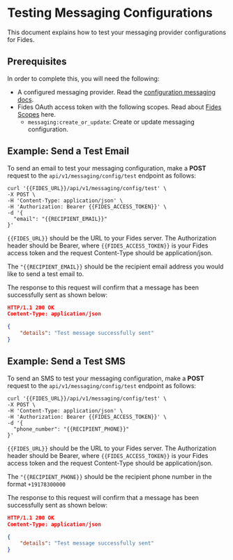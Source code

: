 
# Testing Messaging Configurations

This document explains how to test your messaging provider configurations for Fides.

## Prerequisites

In order to complete this, you will need the following:
* A configured messaging provider. Read the [configuration messaging docs](overview).
* Fides OAuth access token with the following scopes. Read about [Fides Scopes](#LINK) here.
    * `messaging:create_or_update`: Create or update messaging configuration.


## Example: Send a Test Email

To send an email to test your messaging configuration, make a **POST** request to the `api/v1/messaging/config/test` endpoint as follows:

```console filename="PUT /api/v1/messaging/config/test"
curl '{{FIDES_URL}}/api/v1/messaging/config/test' \
-X POST \
-H 'Content-Type: application/json' \
-H 'Authorization: Bearer {{FIDES_ACCESS_TOKEN}}' \
-d '{
  "email": "{{RECIPIENT_EMAIL}}"
}'
```
`{{FIDES_URL}}` should be the URL to your Fides server. The Authorization header should be Bearer, where `{{FIDES_ACCESS_TOKEN}}` is your Fides access token and the request Content-Type should be application/json. 

The `"{{RECIPIENT_EMAIL}}` should be the recipient email address you would like to send a test email to.

The response to this request will confirm that a message has been successfully sent as shown below:

```json filename="Test Messaging Config Response"
HTTP/1.1 200 OK
Content-Type: application/json

{
    "details": "Test message successfully sent"
}
```
## Example: Send a Test SMS

To send an SMS to test your messaging configuration, make a **POST** request to the `api/v1/messaging/config/test` endpoint as follows:

```console filename="PUT /api/v1/messaging/config/test"
curl '{{FIDES_URL}}/api/v1/messaging/config/test' \
-X POST \
-H 'Content-Type: application/json' \
-H 'Authorization: Bearer {{FIDES_ACCESS_TOKEN}}' \
-d '{
  "phone_number": "{{RECIPIENT_PHONE}}"
}'
```
`{{FIDES_URL}}` should be the URL to your Fides server. The Authorization header should be Bearer, where `{{FIDES_ACCESS_TOKEN}}` is your Fides access token and the request Content-Type should be application/json. 

The `"{{RECIPIENT_PHONE}}` should be the recipient phone number in the format `+19178300000`

The response to this request will confirm that a message has been successfully sent as shown below:

```json filename="Test Messaging Config Response"
HTTP/1.1 200 OK
Content-Type: application/json

{
    "details": "Test message successfully sent"
}
```